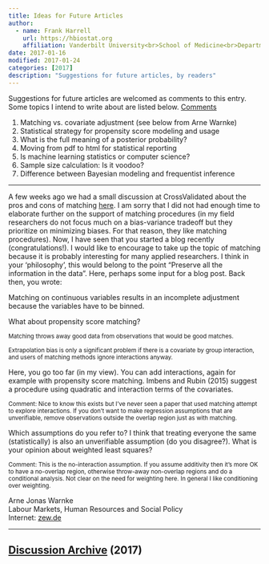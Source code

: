 ```yaml
---
title: Ideas for Future Articles
author:
  - name: Frank Harrell
    url: https://hbiostat.org
    affiliation: Vanderbilt University<br>School of Medicine<br>Department of Biostatistics
date: 2017-01-16
modified: 2017-01-24
categories: [2017]
description: "Suggestions for future articles, by readers"
---
```


Suggestions for future articles are welcomed as comments to this entry.
Some topics I intend to write about are listed below. [[Comments](https://hbiostat.org/comment.html)]{.aside}


1.  Matching vs. covariate adjustment (see below from Arne Warnke)
1.  Statistical strategy for propensity score modeling and usage
1.  What is the full meaning of a posterior probability?
1.  Moving from pdf to html for statistical reporting
2.  Is machine learning statistics or computer science?
3.  Sample size calculation: Is it voodoo?
4.  Difference between Bayesian modeling and frequentist inference

------

A few weeks ago we had a small discussion at CrossValidated about the
pros and cons of
matching [here](http://stats.stackexchange.com/questions/248676).
I am sorry that I did not had enough time to elaborate further on the
support of matching procedures (in my field researchers do not focus
much on a bias-variance tradeoff but they prioritize on minimizing
biases. For that reason, they like matching
procedures).  Now, I have seen that you started a blog recently
(congratulations!).  I
would like to encourage to take up the topic of matching because it is
probably interesting for many applied researchers.
I think in your ‘philosophy’, this would belong to the point “Preserve
all the information in the
data”.  Here, perhaps some input for a blog post. Back then, you
wrote:

::: {.quoteit}
Matching on continuous variables results in an incomplete adjustment
because the variables have to be
binned.

:::

What about propensity score matching?

<small>
Matching throws away good data from observations that would be good
matches.

Extrapolation bias is only a significant problem if there is a
covariate by group interaction, and users of matching methods ignore
interactions
anyway.
</small>

Here, you go too far (in my view). You can add interactions, again
for example with propensity score matching. Imbens and Rubin (2015)
suggest a procedure using quadratic and interaction terms of the
covariates.

<small>Comment: Nice to know this exists but I've never seen a paper that used
matching attempt to explore interactions.  If you don't want to make regression assumptions that are unverifiable, remove observations outside the overlap region just as with matching.</small>

Which assumptions do you refer to? I think that treating everyone the
same (statistically) is also an unverifiable assumption (do you
disagree?). What is your opinion about weighted least
squares?

<small>
Comment: This is the
no-interaction assumption.  If you assume additivity then it's more OK
to have a no-overlap region, otherwise throw-away non-overlap regions
and do a conditional analysis.  Not clear on the need for weighting
here.  In general I like conditioning over
weighting.
</small>

Arne Jonas Warnke<br>
Labour Markets, Human Resources and Social Policy<br>
Internet: [zew.de](http://www.zew.de)

----

## [Discussion Archive](disqus.pdf) (2017)

